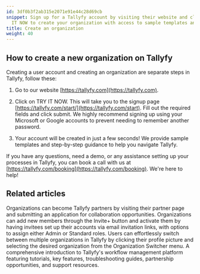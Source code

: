 ```yaml
---
id: 3df0b3f2ab315e2071e91e44c28d69cb
snippet: Sign up for a Tallyfy account by visiting their website and clicking TRY
  IT NOW to create your organization with access to sample templates and guidance.
title: Create an organization
weight: 40
---
```


## How to create a new organization on Tallyfy

Creating a user account and creating an organization are separate steps in Tallyfy, follow these:

1. Go to our website [https://tallyfy.com](https://tallyfy.com).

2. Click on TRY IT NOW. This will take you to the signup page [https://tallyfy.com/start/](https://tallyfy.com/start). Fill out the required fields and click submit. We highly recommend signing up using your Microsoft or Google accounts to prevent needing to remember another password.

3. Your account will be created in just a few seconds! We provide sample templates and step-by-step guidance to help you navigate Tallyfy.

If you have any questions, need a demo, or any assistance setting up your processes in Tallyfy, you can book a call with us at [https://tallyfy.com/booking](https://tallyfy.com/booking). We're here to help!


## Related articles
<CardGrid>
<LinkTitleCard header="<b>Miscellaneous > Become a Tallyfy Partner</b>" href="/products/pro/miscellaneous/how-can-i-become-a-tallyfy-partner/" > Organizations can become Tallyfy partners by visiting their partner page and submitting an application for collaboration opportunities. </LinkTitleCard>
<LinkTitleCard header="<b>Members > Invite and activate members</b>" href="/products/pro/documenting/members/how-to-invite-and-activate-members-on-tallyfy/" > Organizations can add new members through the Invite+ button and activate them by having invitees set up their accounts via email invitation links, with options to assign either Admin or Standard roles. </LinkTitleCard>
<LinkTitleCard header="<b>Personal Settings > Switch Between Organizations</b>" href="/products/pro/settings/personal-settings/how-can-i-switch-between-organizations-in-tallyfy/" > Users can effortlessly switch between multiple organizations in Tallyfy by clicking their profile picture and selecting the desired organization from the Organization Switcher menu. </LinkTitleCard>
<LinkTitleCard header="<b>Pro > Getting Started</b>" href="/products/pro/tutorials/" > A comprehensive introduction to Tallyfy's workflow management platform featuring tutorials, key features, troubleshooting guides, partnership opportunities, and support resources. </LinkTitleCard>
</CardGrid>